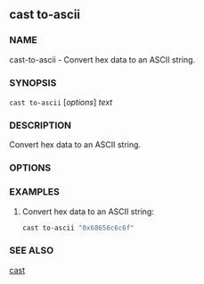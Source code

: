 
## cast to-ascii

### NAME

cast-to-ascii - Convert hex data to an ASCII string.

### SYNOPSIS

`cast to-ascii` [*options*] _text_

### DESCRIPTION

Convert hex data to an ASCII string.

### OPTIONS

<CommonOptions />

### EXAMPLES

1. Convert hex data to an ASCII string:
   ```sh
   cast to-ascii "0x68656c6c6f"
   ```

### SEE ALSO

[cast](/reference/cast/cast.mdx)
